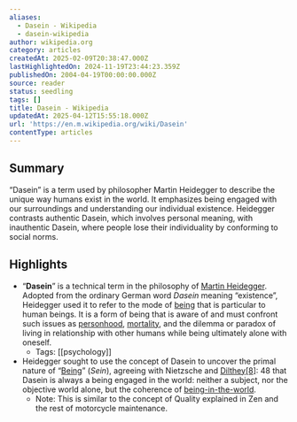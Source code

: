 ```yaml
---
aliases:
  - Dasein - Wikipedia
  - dasein-wikipedia
author: wikipedia.org
category: articles
createdAt: 2025-02-09T20:38:47.000Z
lastHighlightedOn: 2024-11-19T23:44:23.359Z
publishedOn: 2004-04-19T00:00:00.000Z
source: reader
status: seedling
tags: []
title: Dasein - Wikipedia
updatedAt: 2025-04-12T15:55:18.000Z
url: 'https://en.m.wikipedia.org/wiki/Dasein'
contentType: articles
---
```

## Summary

“Dasein” is a term used by philosopher Martin Heidegger to describe the unique way humans exist in the world. It emphasizes being engaged with our surroundings and understanding our individual existence. Heidegger contrasts authentic Dasein, which involves personal meaning, with inauthentic Dasein, where people lose their individuality by conforming to social norms.

## Highlights

- “**Dasein**” is a technical term in the philosophy of [Martin Heidegger](https://en.wikipedia.org/wiki/Martin_Heidegger). Adopted from the ordinary German word _Dasein_ meaning “existence”, Heidegger used it to refer to the mode of [being](https://en.wikipedia.org/wiki/Being) that is particular to human beings. It is a form of being that is aware of and must confront such issues as [personhood](https://en.wikipedia.org/wiki/Person), [mortality](https://en.wikipedia.org/wiki/Death), and the dilemma or paradox of living in relationship with other humans while being ultimately alone with oneself.
    - Tags: [[psychology]]
- Heidegger sought to use the concept of Dasein to uncover the primal nature of “[Being](https://en.wikipedia.org/wiki/Being)” (_Sein_), agreeing with Nietzsche and [Dilthey](https://en.wikipedia.org/wiki/Wilhelm_Dilthey)[[8]](https://en.wikipedia.org/wiki/Dasein#cite_note-8): 48 that Dasein is always a being engaged in the world: neither a subject, nor the objective world alone, but the coherence of [being-in-the-world](https://en.wikipedia.org/wiki/Being-in-the-world).
    - Note: This is similar to the concept of Quality explained in Zen and the rest of motorcycle maintenance.

